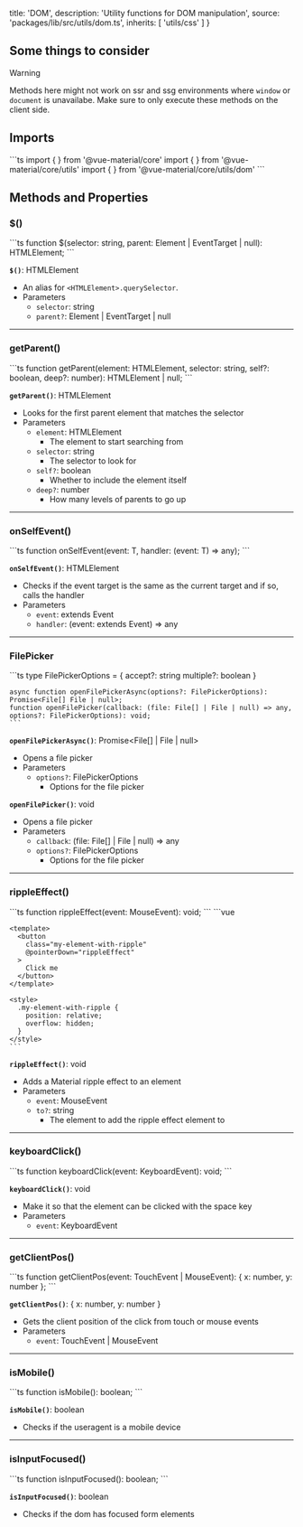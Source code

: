 
  title: 'DOM',
  description: 'Utility functions for DOM manipulation',
  source: 'packages/lib/src/utils/dom.ts',
  inherits: [
    'utils/css'
  ]
}

## Some things to consider

> [!WARNING]
> Methods here might not work on ssr and ssg environments where `window` or 
> `document` is unavailabe. Make sure to only execute these methods on the 
> client side.

## Imports

<Preview>
  <CodeHighlight>
    ```ts
      import { <fn> } from '@vue-material/core'
      import { <fn> } from '@vue-material/core/utils'
      import { <fn> } from '@vue-material/core/utils/dom'
    ``` 
  </CodeHighlight>
</Preview>

## Methods and Properties

### $()

<Preview>
  <CodeHighlight>
    ```ts
    function $(selector: string, parent: Element | EventTarget | null): HTMLElement;
    ```
  </CodeHighlight>
</Preview>

**`$()`**: HTMLElement
- An alias for `<HTMLElement>.querySelector`.
- Parameters
  - `selector`: string
  - `parent?`: Element | EventTarget | null

---

### getParent()

<Preview>
  <CodeHighlight>
    ```ts
    function getParent(element: HTMLElement, selector: string, self?: boolean, deep?: number): HTMLElement | null;
    ```
  </CodeHighlight>
</Preview>

**`getParent()`**: HTMLElement
- Looks for the first parent element that matches the selector
- Parameters
  - `element`: HTMLElement
    - The element to start searching from
  - `selector`: string
    - The selector to look for
  - `self?`: boolean
    - Whether to include the element itself
  - `deep?`: number
    - How many levels of parents to go up

---

### onSelfEvent()

<Preview>
  <CodeHighlight>
    ```ts
    function onSelfEvent<T extends Event>(event: T, handler: (event: T) => any);
    ```
  </CodeHighlight>
</Preview>

**`onSelfEvent()`**: HTMLElement
- Checks if the event target is the same as the current target and if so, calls the handler
- Parameters
  - `event`: extends Event
  - `handler`: (event: extends Event) => any

---

### FilePicker

<Preview>
  <CodeHighlight>
    ```ts
    type FilePickerOptions = {
      accept?: string
      multiple?: boolean
    }

    async function openFilePickerAsync(options?: FilePickerOptions): Promise<File[] File | null>;
    function openFilePicker(callback: (file: File[] | File | null) => any, options?: FilePickerOptions): void;
    ```
  </CodeHighlight>
  
</Preview>

**`openFilePickerAsync()`**: Promise\<File[] | File | null>
- Opens a file picker
- Parameters
  - `options?`: FilePickerOptions
    - Options for the file picker

**`openFilePicker()`**: void
- Opens a file picker
- Parameters
  - `callback`: (file: File[] | File | null) => any
  - `options?`: FilePickerOptions
    - Options for the file picker

---

### rippleEffect()

<Preview>
  <CodeHighlight>
    ```ts
    function rippleEffect(event: MouseEvent): void;
    ```
  </CodeHighlight>

  <CodeHighlight>
    ```vue
    <script setup lang="ts">
      import { rippleEffect } from '@vue-material/core/utils/dom'
    </script>

    <template>
      <button 
        class="my-element-with-ripple" 
        @pointerDown="rippleEffect"
      >
        Click me
      </button>
    </template>

    <style>
      .my-element-with-ripple {
        position: relative;
        overflow: hidden;
      }
    </style>
    ```
  </CodeHighlight>
</Preview>

**`rippleEffect()`**: void
- Adds a Material ripple effect to an element
- Parameters
  - `event`: MouseEvent
  - `to?`: string
    - The element to add the ripple effect element to

---

### keyboardClick()

<Preview>
  <CodeHighlight>
    ```ts
    function keyboardClick(event: KeyboardEvent): void;
    ```
  </CodeHighlight>
</Preview>

**`keyboardClick()`**: void
- Make it so that the element can be clicked with the space key
- Parameters
  - `event`: KeyboardEvent

---

### getClientPos()

<Preview>
  <CodeHighlight>
    ```ts
    function getClientPos(event: TouchEvent | MouseEvent): { x: number, y: number };
    ```
  </CodeHighlight>
</Preview>

**`getClientPos()`**: \{ x: number, y: number }
- Gets the client position of the click from touch or mouse events
- Parameters
  - `event`: TouchEvent | MouseEvent

---

### isMobile()

<Preview>
  <CodeHighlight>
    ```ts
    function isMobile(): boolean;
    ```
  </CodeHighlight>
</Preview>

**`isMobile()`**: boolean
- Checks if the useragent is a mobile device

---

### isInputFocused()

<Preview>
  <CodeHighlight>
    ```ts
    function isInputFocused(): boolean;
    ```
  </CodeHighlight>
</Preview>

**`isInputFocused()`**: boolean
- Checks if the dom has focused form elements
